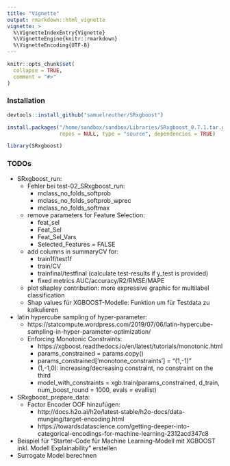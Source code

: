 ```yaml
---
title: "Vignette"
output: rmarkdown::html_vignette
vignette: >
  %\VignetteIndexEntry{Vignette}
  %\VignetteEngine{knitr::rmarkdown}
  %\VignetteEncoding{UTF-8}
---
```


```r
knitr::opts_chunk$set(
  collapse = TRUE,
  comment = "#>"
)
```


### Installation

```r
devtools::install_github("samuelreuther/SRxgboost")

install.packages("/home/sandbox/sandbox/Libraries/SRxgboost_0.7.1.tar.gz",
                 repos = NULL, type = "source", dependencies = TRUE)

library(SRxgboost)
```


### TODOs

- SRxgboost_run:  
  - Fehler bei test-02_SRxgboost_run:  
    - mclass_no_folds_softprob  
    - mclass_no_folds_softprob_wprec  
    - mclass_no_folds_softmax  
  - remove parameters for Feature Selection:  
    - feat_sel  
    - Feat_Sel  
    - Feat_Sel_Vars  
    - Selected_Features = FALSE  
  - add columns in summaryCV for:  
    - train1f/test1f  
    - train/CV  
    - trainfinal/testfinal (calculate test-results if y_test is provided)  
    - fixed metrics AUC/accuracy/R2/RMSE/MAPE  
  - plot shapley contribution: more expressive graphic for multilabel classification  
  - Shap values für XGBOOST-Modelle: Funktion um für Testdata zu kalkulieren  
- latin hypercube sampling of hyper-parameter:  
  - https://statcompute.wordpress.com/2019/07/06/latin-hypercube-sampling-in-hyper-parameter-optimization/  
  - Enforcing Monotonic Constraints:  
    - https://xgboost.readthedocs.io/en/latest/tutorials/monotonic.html  
    - params_constrained = params.copy()  
    - params_constrained['monotone_constraints'] = "(1,-1)"  
    - (1,-1,0): increasing/decreasing constraint, no constraint on the third  
    - model_with_constraints = xgb.train(params_constrained, d_train,  
                                         num_boost_round = 1000, evals = evallist)  
- SRxgboost_prepare_data:  
  - Factor Encoder OOF hinzufügen:  
    - http://docs.h2o.ai/h2o/latest-stable/h2o-docs/data-munging/target-encoding.html  
    - https://towardsdatascience.com/getting-deeper-into-categorical-encodings-for-machine-learning-2312acd347c8  
- Beispiel für "Starter-Code für Machine Learning-Modell mit XGBOOST inkl. Modell Explainability" erstellen  
- Surrogate Model berechnen

